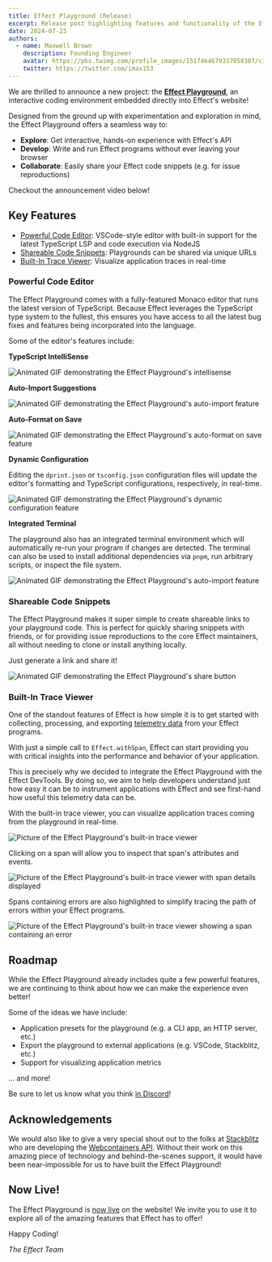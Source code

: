 ```yaml
---
title: Effect Playground (Release)
excerpt: Release post highlighting features and functionality of the Effect Website Playground
date: 2024-07-23
authors:
  - name: Maxwell Brown
    description: Founding Engineer
    avatar: https://pbs.twimg.com/profile_images/1517464679337058307/cIB1-Gkx_400x400.jpg
    twitter: https://twitter.com/imax153
---
```


We are thrilled to announce a new project: the [**Effect Playground**](https://effect.website/play),
an interactive coding environment embedded directly into Effect's website!

Designed from the ground up with experimentation and exploration in mind, the
Effect Playground offers a seamless way to:

- **Explore**: Get interactive, hands-on experience with Effect's API
- **Develop**: Write and run Effect programs without ever leaving your browser
- **Collaborate**: Easily share your Effect code snippets (e.g. for issue reproductions)

Checkout the announcement video below!

<YouTube url="https://www.youtube.com/embed/jHW5jrb061k?si=19d9HjMSnTOpC6kl" />

## Key Features

- [Powerful Code Editor](#powerful-code-editor): VSCode-style editor with
  built-in support for the latest TypeScript LSP and code execution via NodeJS
- [Shareable Code Snippets](#shareable-code-snippets): Playgrounds can be shared via unique URLs
- [Built-In Trace Viewer](#built-in-trace-viewer): Visualize application traces in real-time

### Powerful Code Editor

The Effect Playground comes with a fully-featured Monaco editor that runs the
latest version of TypeScript. Because Effect leverages the TypeScript type
system to the fullest, this ensures you have access to all the latest bug fixes
and features being incorporated into the language.

Some of the editor's features include:

**TypeScript IntelliSense**

<img
  src="/images/blog/0035-playground-release/intellisense.gif"
  alt="Animated GIF demonstrating the Effect Playground's intellisense"
/>

**Auto-Import Suggestions**

<img
  src="/images/blog/0035-playground-release/auto-imports.gif"
  alt="Animated GIF demonstrating the Effect Playground's auto-import feature"
/>

**Auto-Format on Save**

<img
  src="/images/blog/0035-playground-release/format-on-save.gif"
  alt="Animated GIF demonstrating the Effect Playground's auto-format on save feature"
/>

**Dynamic Configuration**

Editing the `dprint.json` or `tsconfig.json` configuration files will update the
editor's formatting and TypeScript configurations, respectively, in real-time.

<img
  src="/images/blog/0035-playground-release/dynamic-configuration.gif"
  alt="Animated GIF demonstrating the Effect Playground's dynamic configuration feature"
/>

**Integrated Terminal**

The playground also has an integrated terminal environment which will
automatically re-run your program if changes are detected. The terminal can also
be used to install additional dependencies via `pnpm`, run arbitrary scripts, or
inspect the file system.

<img
  src="/images/blog/0035-playground-release/terminal.gif"
  alt="Animated GIF demonstrating the Effect Playground's auto-import feature"
/>

### Shareable Code Snippets

The Effect Playground makes it super simple to create shareable links to your
playground code. This is perfect for quickly sharing snippets with friends, or
for providing issue reproductions to the core Effect maintainers, all without
needing to clone or install anything locally.

Just generate a link and share it!

<img
  src="/images/blog/0035-playground-release/share.gif"
  alt="Animated GIF demonstrating the Effect Playground's share button"
/>

### Built-In Trace Viewer

One of the standout features of Effect is how simple it is to get started with
collecting, processing, and exporting [telemetry data](https://effect.website/docs/guides/observability/telemetry)
from your Effect programs.

With just a simple call to `Effect.withSpan`, Effect can start providing you
with critical insights into the performance and behavior of your application.

This is precisely why we decided to integrate the Effect Playground with the
Effect DevTools. By doing so, we aim to help developers understand just how easy
it can be to instrument applications with Effect and see first-hand how useful
this telemetry data can be.

With the built-in trace viewer, you can visualize application traces coming
from the playground in real-time.

<img
  src="/images/blog/0035-playground-release/trace-viewer.png"
  alt="Picture of the Effect Playground's built-in trace viewer"
/>

Clicking on a span will allow you to inspect that span's attributes and events.

<img
  src="/images/blog/0035-playground-release/span-details.png"
  alt="Picture of the Effect Playground's built-in trace viewer with span details displayed"
/>

Spans containing errors are also highlighted to simplify tracing the path of
errors within your Effect programs.

<img
  src="/images/blog/0035-playground-release/span-errors.png"
  alt="Picture of the Effect Playground's built-in trace viewer showing a span containing an error"
/>

## Roadmap

While the Effect Playground already includes quite a few powerful features, we
are continuing to think about how we can make the experience even better!

Some of the ideas we have include:

- Application presets for the playground (e.g. a CLI app, an HTTP server, etc.)
- Export the playground to external applications (e.g. VSCode, Stackblitz, etc.)
- Support for visualizing application metrics

... and more!

Be sure to let us know what you think [in Discord](https://discord.gg/effect-ts)!

## Acknowledgements

We would also like to give a very special shout out to the folks at [Stackblitz](https://stackblitz.com)
who are developing the [Webcontainers API](https://webcontainers.io). Without
their work on this amazing piece of technology and behind-the-scenes support, it
would have been near-impossible for us to have built the Effect Playground!

## Now Live!

The Effect Playground is [now live](https://effect.website/play) on the website!
We invite you to use it to explore all of the amazing features that Effect has
to offer!

Happy Coding!

_The Effect Team_
